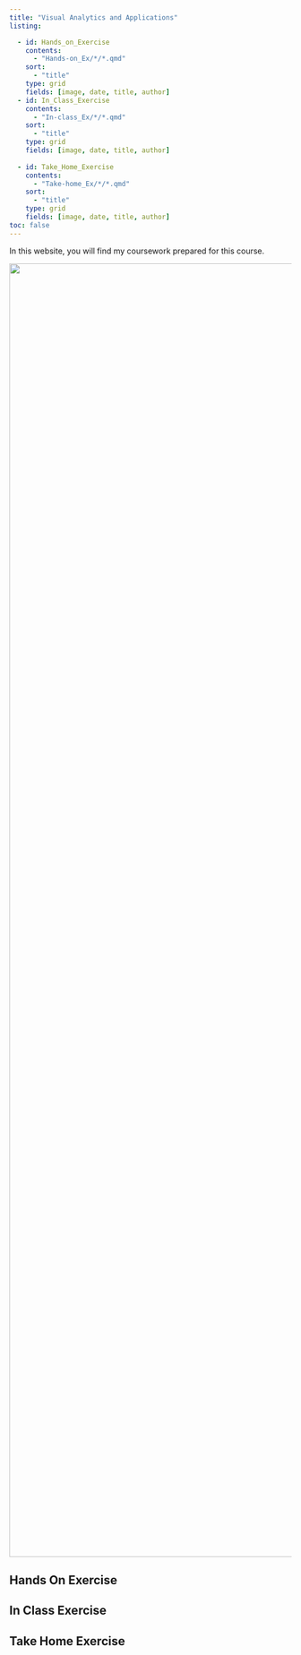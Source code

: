 ```yaml
---
title: "Visual Analytics and Applications"
listing: 

  - id: Hands_on_Exercise
    contents:
      - "Hands-on_Ex/*/*.qmd"
    sort:
      - "title"
    type: grid
    fields: [image, date, title, author]
  - id: In_Class_Exercise
    contents:
      - "In-class_Ex/*/*.qmd"
    sort:
      - "title"
    type: grid
    fields: [image, date, title, author]
  
  - id: Take_Home_Exercise
    contents:
      - "Take-home_Ex/*/*.qmd"
    sort:
      - "title"
    type: grid
    fields: [image, date, title, author]
toc: false
---
```


In this website, you will find my coursework prepared for this course.

![](va.png){fig-align="center" width="2311"}

::: content-container
::: listing-block
## Hands On Exercise

</a>

::: {#Hands_on_Exercise}
:::
:::
:::

::: content-container
::: listing-block
## In Class Exercise

</a>

::: {#In_Class_Exercise}
:::
:::
:::

::: content-container
::: listing-block
## Take Home Exercise

</a>

::: {#Take_Home_Exercise}
:::
:::
:::
